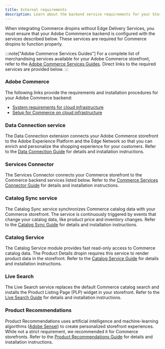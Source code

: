 ```yaml
---
title: External requirements
description: Learn about the backend service requirements for your Storefront.
---
```



When integrating Commerce dropins without Edge Delivery Services, you must ensure that your Adobe Commmerce backend is configured with the services described below. These services are required for Commerce dropins to function properly.

:::note["Adobe Commerce Services Guides"]
For a complete list of merchandising services available for your Adobe Commerce storefront, refer to the [Adobe Commerce Services Guides](https://experienceleague.adobe.com/docs/commerce-merchant-services/user-guides/home.html?lang=en). Direct links to the required services are provided below.
:::

<Tutorial>

### Adobe Commerce

The following links provide the requirements and installation procedures for your Adobe Commerce backend:

- [System requirements for cloud infrastructure](https://experienceleague.adobe.com/docs/commerce-operations/installation-guide/system-requirements.html?lang=en)
- [Setup for Commerce on cloud infrastructure](https://experienceleague.adobe.com/docs/commerce-cloud-service/user-guide/overview.html?lang=en)

### Data Connection service

The Data Connection extension connects your Adobe Commerce storefront to the Adobe Experience Platform and the Edge Network so that you can enrich and personalize the shopping experience for your customers. Refer to the [Data Connection Guide](https://experienceleague.adobe.com/docs/commerce-merchant-services/data-connection/overview.html?lang=en) for details and installation instructions.

### Services Connector

The Services Connector connects your Commerce storefront to the Commerce backend services listed below. Refer to the [Commerce Services Connector Guide](https://experienceleague.adobe.com/docs/commerce-merchant-services/commerce-services-connector/guide-overview.html?lang=en) for details and installation instructions.

### Catalog Sync service

The Catalog Sync service synchronizes Commerce catalog data with your Commerce storefront. The service is continuously triggered by events that change your catalog data, like product price and inventory changes. Refer to the [Catalog Sync Guide](https://experienceleague.adobe.com/docs/commerce-merchant-services/catalog-sync/guide-overview.html?lang=en) for details and installation instructions.

### Catalog Service

The Catalog Service module provides fast read-only access to Commerce catalog data. The Product Details dropin requires this service to render product data in the storefront. Refer to the [Catalog Service Guide](https://experienceleague.adobe.com/docs/commerce-merchant-services/catalog-service/guide-overview.html?lang=en) for details and installation instructions.

### Live Search

The Live Search service replaces the default Commerce catalog search and installs the Product Listing Page (PLP) widget in your storefront. Refer to the [Live Search Guide](https://experienceleague.adobe.com/docs/commerce-merchant-services/live-search/guide-overview.html?lang=en) for details and installation instructions.

### Product Recommendations

Product Recommendations uses artificial intelligence and machine-learning algorithms ([Adobe Sensei](https://business.adobe.com/products/sensei/adobe-sensei.html)) to create personalized storefront experiences. While not a strict requirement, we recommended it for Commerce storefronts. Refer to the [Product Recommendations Guide](https://experienceleague.adobe.com/docs/commerce-merchant-services/product-recommendations/guide-overview.html?lang=en) for details and installation instructions.

</Tutorial>
